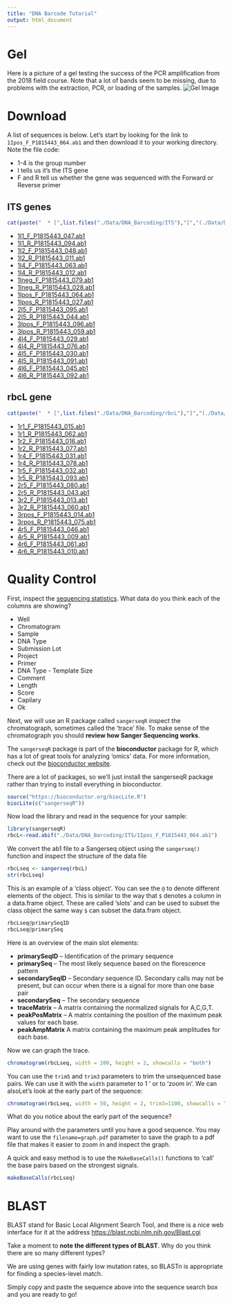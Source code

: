 ```yaml
---
title: "DNA Barcode Tutorial"
output: html_document
---
```


# Gel

Here is a picture of a gel testing the success of the PCR amplification from the 2018 field course. Note that a lot of bands seem to be missing, due to problems with the extraction, PCR, or loading of the samples.
![Gel Image](./Data/GelImage.jpg)

# Download

A list of sequences is below. Let's start by looking for the link to `1Ipos_F_P1815443_064.ab1` and then download it to your working directory. Note the file code:

  * 1-4 is the group number
  * I tells us it's the ITS gene
  * F and R tell us whether the gene was sequenced with the Forward or Reverse primer

## ITS genes

```r
cat(paste("  * [",list.files("./Data/DNA_Barcoding/ITS"),"]","(./Data/DNA_Barcoding/",list.files("./Data/DNA_Barcoding/ITS"),")",sep=""),sep="\n")
```

  * [1I1_F_P1815443_047.ab1](./Data/DNA_Barcoding/1I1_F_P1815443_047.ab1)
  * [1I1_R_P1815443_094.ab1](./Data/DNA_Barcoding/1I1_R_P1815443_094.ab1)
  * [1I2_F_P1815443_048.ab1](./Data/DNA_Barcoding/1I2_F_P1815443_048.ab1)
  * [1I2_R_P1815443_011.ab1](./Data/DNA_Barcoding/1I2_R_P1815443_011.ab1)
  * [1I4_F_P1815443_063.ab1](./Data/DNA_Barcoding/1I4_F_P1815443_063.ab1)
  * [1I4_R_P1815443_012.ab1](./Data/DNA_Barcoding/1I4_R_P1815443_012.ab1)
  * [1Ineg_F_P1815443_079.ab1](./Data/DNA_Barcoding/1Ineg_F_P1815443_079.ab1)
  * [1Ineg_R_P1815443_028.ab1](./Data/DNA_Barcoding/1Ineg_R_P1815443_028.ab1)
  * [1Ipos_F_P1815443_064.ab1](./Data/DNA_Barcoding/1Ipos_F_P1815443_064.ab1)
  * [1Ipos_R_P1815443_027.ab1](./Data/DNA_Barcoding/1Ipos_R_P1815443_027.ab1)
  * [2I5_F_P1815443_095.ab1](./Data/DNA_Barcoding/2I5_F_P1815443_095.ab1)
  * [2I5_R_P1815443_044.ab1](./Data/DNA_Barcoding/2I5_R_P1815443_044.ab1)
  * [3Ipos_F_P1815443_096.ab1](./Data/DNA_Barcoding/3Ipos_F_P1815443_096.ab1)
  * [3Ipos_R_P1815443_059.ab1](./Data/DNA_Barcoding/3Ipos_R_P1815443_059.ab1)
  * [4I4_F_P1815443_029.ab1](./Data/DNA_Barcoding/4I4_F_P1815443_029.ab1)
  * [4I4_R_P1815443_076.ab1](./Data/DNA_Barcoding/4I4_R_P1815443_076.ab1)
  * [4I5_F_P1815443_030.ab1](./Data/DNA_Barcoding/4I5_F_P1815443_030.ab1)
  * [4I5_R_P1815443_091.ab1](./Data/DNA_Barcoding/4I5_R_P1815443_091.ab1)
  * [4I6_F_P1815443_045.ab1](./Data/DNA_Barcoding/4I6_F_P1815443_045.ab1)
  * [4I6_R_P1815443_092.ab1](./Data/DNA_Barcoding/4I6_R_P1815443_092.ab1)

## rbcL gene

```r
cat(paste("  * [",list.files("./Data/DNA_Barcoding/rbcL"),"]","(./Data/DNA_Barcoding/",list.files("./Data/DNA_Barcoding/rbcL"),")",sep=""),sep="\n")
```

  * [1r1_F_P1815443_015.ab1](./Data/DNA_Barcoding/1r1_F_P1815443_015.ab1)
  * [1r1_R_P1815443_062.ab1](./Data/DNA_Barcoding/1r1_R_P1815443_062.ab1)
  * [1r2_F_P1815443_016.ab1](./Data/DNA_Barcoding/1r2_F_P1815443_016.ab1)
  * [1r2_R_P1815443_077.ab1](./Data/DNA_Barcoding/1r2_R_P1815443_077.ab1)
  * [1r4_F_P1815443_031.ab1](./Data/DNA_Barcoding/1r4_F_P1815443_031.ab1)
  * [1r4_R_P1815443_078.ab1](./Data/DNA_Barcoding/1r4_R_P1815443_078.ab1)
  * [1r5_F_P1815443_032.ab1](./Data/DNA_Barcoding/1r5_F_P1815443_032.ab1)
  * [1r5_R_P1815443_093.ab1](./Data/DNA_Barcoding/1r5_R_P1815443_093.ab1)
  * [2r5_F_P1815443_080.ab1](./Data/DNA_Barcoding/2r5_F_P1815443_080.ab1)
  * [2r5_R_P1815443_043.ab1](./Data/DNA_Barcoding/2r5_R_P1815443_043.ab1)
  * [3r2_F_P1815443_013.ab1](./Data/DNA_Barcoding/3r2_F_P1815443_013.ab1)
  * [3r2_R_P1815443_060.ab1](./Data/DNA_Barcoding/3r2_R_P1815443_060.ab1)
  * [3rpos_F_P1815443_014.ab1](./Data/DNA_Barcoding/3rpos_F_P1815443_014.ab1)
  * [3rpos_R_P1815443_075.ab1](./Data/DNA_Barcoding/3rpos_R_P1815443_075.ab1)
  * [4r5_F_P1815443_046.ab1](./Data/DNA_Barcoding/4r5_F_P1815443_046.ab1)
  * [4r5_R_P1815443_009.ab1](./Data/DNA_Barcoding/4r5_R_P1815443_009.ab1)
  * [4r6_F_P1815443_061.ab1](./Data/DNA_Barcoding/4r6_F_P1815443_061.ab1)
  * [4r6_R_P1815443_010.ab1](./Data/DNA_Barcoding/4r6_R_P1815443_010.ab1)



# Quality Control

First, inspect the [sequencing statistics](./FieldMethods/Data/BarcodePlateStats.csv). What data do you think each of the columns are showing?

  * Well	
  * Chromatogram
  * Sample
  * DNA Type
  * Submission Lot	
  * Project	
  * Primer	
  * DNA Type - Template Size	
  * Comment	
  * Length	
  * Score	
  * Capilary	
  * Ok

Next, we will use an R package called `sangerseqR` inspect the chromatograph, sometimes called the 'trace' file. To make sense of the chromatograph you should __review how Sanger Sequencing works__.

The `sangerseqR` package is part of the __bioconductor__ package for R, which has a lot of great tools for analyzing 'omics' data. For more information, check out the [bioconductor website](https://www.bioconductor.org/).

There are a lot of packages, so we'll just install the sangerseqR package rather than trying to install everything in bioconductor.

```r
source("https://bioconductor.org/biocLite.R")
biocLite(c("sangerseqR"))
```

Now load the library and read in the sequence for your sample:

```r
library(sangerseqR)
rbcL<-read.abif("./Data/DNA_Barcoding/ITS/1Ipos_F_P1815443_064.ab1")
```

We convert the ab1 file to a Sangerseq object using the `sangerseq()` function and inspect the structure of the data file

```r
rbcLseq <- sangerseq(rbcL)
str(rbcLseq)
```

This is an example of a 'class object'. You can see the `@` to denote different elements of the object. This is similar to the way that `$` denotes a column in a data.frame object. These are called 'slots' and can be used to subset the class object the same way `$` can subset the data.fram object. 

```r
rbcLseq@primarySeqID
rbcLseq@primarySeq
```

Here is an overview of the main slot elements:

  * __primarySeqID__ -- Identification of the primary sequence
  * __primarySeq__ -- The most likely sequence based on the florescence pattern
  * __secondarySeqID__ -- Secondary sequence ID. Secondary calls may not be present, but can occur when there is a signal for more than one base pair 
  * __secondarySeq__ -- The secondary sequence
  * __traceMatrix__ -- A matrix containing the normalized signals for A,C,G,T.
  * __peakPosMatrix__ -- A matrix containing the position of the maximum peak values for each base.
  * __peakAmpMatrix__ A matrix containing the maximum peak amplitudes for each base. 

Now we can graph the trace.

```r
chromatogram(rbcLseq, width = 200, height = 2, showcalls = "both")
```

You can use the `trim5` and `trim3` parameters to trim the unsequenced base pairs. We can use it with the `width` parameter to 1 ' or to 'zoom in'. We can alsoLet's look at the early part of the sequence:

```r
chromatogram(rbcLseq, width = 50, height = 2, trim3=1100, showcalls = "both")
```

What do you notice about the early part of the sequence?

Play around with the parameters until you have a good sequence. You may want to use the `filename=graph.pdf` parameter to save the graph to a pdf file that makes it easier to zoom in and inspect the graph.

A quick and easy method is to use the `MakeBaseCalls()` functions to 'call' the base pairs based on the strongest signals.

```r
makeBaseCalls(rbcLseq)
```

# BLAST

BLAST stand for Basic Local Alignment Search Tool, and there is a nice web interface for it at the address [https://blast.ncbi.nlm.nih.gov/Blast.cgi](https://blast.ncbi.nlm.nih.gov/Blast.cgi)

Take a moment to __note the different types of BLAST__. Why do you think there are so many different types?

We are using genes with fairly low mutation rates, so BLASTn is appropriate for finding a species-level match.


Simply copy and paste the sequence above into the sequence search box and you are ready to go!












